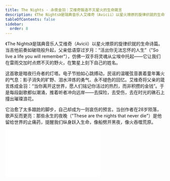 ```yaml
---
title: The Nights - 永夜金羽：艾维奇锻造不灭星火的生命箴言
description: 《The Nights》是瑞典音乐人艾维奇（Avicii）以星火燎原的旋律织就的生命诗篇。当吉他前奏如破晓般升起，父亲低语穿过岁月：“活出你无法忘怀的人生”（"So live a life you will remember"），仿佛一双手将灵魂从尘埃中托起——它让我们在雷雨交加时点燃不灭的野火，在繁星上刻下自己的姓名。
tableOfContents: false
sidebar:
  order: 8
---
```


《The Nights》是瑞典音乐人艾维奇（Avicii）以星火燎原的旋律织就的生命诗篇。当吉他前奏如破晓般升起，父亲低语穿过岁月：“活出你无法忘怀的人生”（"So live a life you will remember"），仿佛一双手将灵魂从尘埃中托起——它让我们在雷雨交加时点燃不灭的野火，在繁星上刻下自己的姓名。

这首歌是暗夜行舟者的灯塔。电子节拍如心跳搏动，民谣的温暖弦音裹着童年篝火的气息：影子消失的旷野、泪水淬炼的勇气、永不褪色的回忆。艾维奇将父亲的箴言炼成金羽：“当你离开这世界，愿人们铭记你活过的热烈，而非积攒的金钱”。于是每段副歌都似潮涌，推着听者冲向远岸——去探险，去受伤，去在时光的礁石上撞出璀璨浪花。

它治愈了太多踉跄的脚步，自己却成为一则哀伤的预言。当创作者在28岁陨落，歌声反而更亮：那些永生的夜晚（"These are the nights that never die"）是他留给世界的止痛药，提醒我们纵身跃入生命，像船劈开黑夜，像火吞噬荒原。

<iframe class="bili-video" src="//player.bilibili.com/player.html?isOutside=true&aid=114646568735677&bvid=BV1h7TDzbE21&cid=30385049016&p=1" scrolling="no" border="0" frameborder="no" framespacing="0" allowfullscreen="true"></iframe>